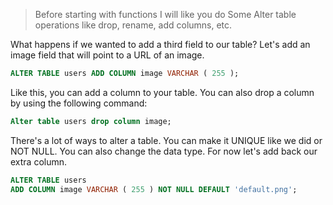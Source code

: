 > Before starting with functions I will like you do Some Alter table operations like drop, rename, add columns, etc.


What happens if we wanted to add a third field to our table? Let's add an image field that will point to a URL of an image.

```sql
ALTER TABLE users ADD COLUMN image VARCHAR ( 255 );
```

Like this, you can add a column to your table. You can also drop a column by using the following command:
```sql
Alter table users drop column image;
```

There's a lot of ways to alter a table. You can make it UNIQUE like we did or NOT NULL. You can also change the data type. For now let's add back our extra column.


```sql
ALTER TABLE users 
ADD COLUMN image VARCHAR ( 255 ) NOT NULL DEFAULT 'default.png';
```
